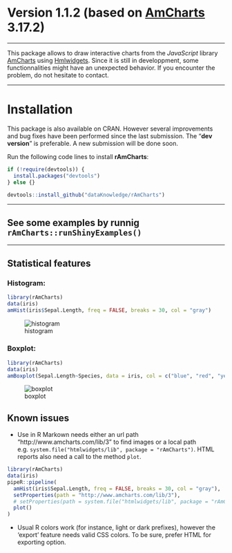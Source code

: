 # Version 1.1.2 (based on [AmCharts][url_amcharts] 3.17.2)
___

This package allows to draw interactive charts from the *JavaScript* library [AmCharts][url_amcharts] using [Hmlwidgets][url_htmlwidgets].
Since it is still in developpment, some functionnalities might have an unexpected behavior. If you encounter the problem, do not hesitate to contact.

---

# Installation

This package is also available on CRAN. However several improvements and bug fixes have been performed since the last submission. The "**dev version**" is preferable. A new submission will be done soon.

Run the following code lines to install **rAmCharts**:

```r
if (!require(devtools)) {
  install.packages("devtools")
} else {}

devtools::install_github("dataKnowledge/rAmCharts")
```

---

## See some examples by runnig `rAmCharts::runShinyExamples()`

---

## Statistical features

### Histogram:

```r
library(rAmCharts)
data(iris)
amHist(iris$Sepal.Length, freq = FALSE, breaks = 30, col = "gray")
```
![histogram][path_histogram]


### Boxplot:

```r
library(rAmCharts)
data(iris)
amBoxplot(Sepal.Length~Species, data = iris, col = c("blue", "red", "yellow"))
```
![boxplot][path_boxplot]

## Known issues

* Use in R Markown needs either an url path "http://www.amcharts.com/lib/3" to find images or a local path e.g. `system.file("htmlwidgets/lib", package = "rAmCharts")`. HTML reports also need a call to the method `plot`.

```r
library(rAmCharts)
data(iris)
pipeR::pipeline(
  amHist(iris$Sepal.Length, freq = FALSE, breaks = 30, col = "gray"),
  setProperties(path = "http://www.amcharts.com/lib/3"),
  # setProperties(path = system.file("htmlwidgets/lib", package = "rAmCharts"))
  plot()
)
```

* Usual R colors work (for instance, light or dark prefixes), however the 'export' feature needs valid CSS colors. To be sure, prefer HTML for exporting option.

[url_amcharts]: http://www.amcharts.com
[url_htmlwidgets]: http://www.htmlwidgets.org
[path_histogram]: ./img/histogram.png
[path_boxplot]: ./img/boxplot.png
